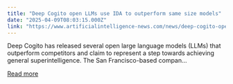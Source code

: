 ```yaml
---
title: "Deep Cogito open LLMs use IDA to outperform same size models"
date: "2025-04-09T08:03:15.000Z"
link: "https://www.artificialintelligence-news.com/news/deep-cogito-open-llms-use-ida-outperform-same-size-models/"
---
```


Deep Cogito has released several open large language models (LLMs) that outperform competitors and claim to represent a step towards achieving general superintelligence. The San Francisco-based compan...

[Read more](https://www.artificialintelligence-news.com/news/deep-cogito-open-llms-use-ida-outperform-same-size-models/)
